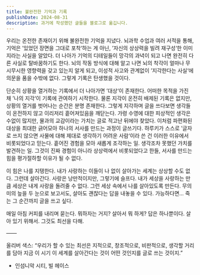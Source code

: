```yaml
---
title: 불완전한 기억과 기록
publishDate: 2024-08-31
description: 과거에 작성했던 글들을 블로그로 옮깁니다.
---
```


우리는 온전한 존재이기 위해 불완전한 기억을 지녔다. 뇌과학 수업과 여러 서적을 통해, 기억은 ’있었던 장면을 그대로 포착‘하는 게 아닌, ’자신의 상상력을 빌려 재구성‘한 이미지라는 사실을 알았다. 더 나아가 기억의 디테일들이 망각의 과녁이 되고 나면 완전히 다른 사실로 탈바꿈하기도 한다. 뇌의 작동 방식에 대해 알고 나면 뇌의 착각이 얼마나 무시무시한 영향력을 갖고 있는지 알게 되고, 이성적 사고와 관계없이 ’지각한다는 사실‘에 의문을 품을 수밖에 없다. 그렇게 기록은 탄생했을 것이다.

단순히 상황을 열거하는 기록에서 더 나아가면 ’대상‘이 존재한다. 어떠한 목적을 가진 채 ’나의 지각‘이 기록에 관여하기 시작한다. 물론 지각이 온전히 배제된 기록은 없지만, 상황의 열거를 벗어나는 순간은 분명 존재한다. 그렇게 지각하며 글을 쓰다보면 생각들이 온전하지 않고 이리저리 흩어져있음을 깨닫는다. 가령 수영에 대한 피상적인 생각은 수없이 많지만, 물과의 교감이라는 가치는 글로 적고난 뒤에야 찾았다. 이처럼 파편화된 대상을 최대한 긁어모아 하나의 서사를 만드는 과정이 글쓰기다. 하루키가 스스로 ’글자로 쓰지 않으면 사물에 대해 제대로 생각하기 어려운 사람‘이라 쓴 건 이러한 이유에서 비롯되었다고 믿는다. 흩어진 경험을 모아 새롭게 조각하는 일. 생각조차 못했던 가치를 발견하는 일. 그것이 진짜 경험이 아니라 상상력에서 비롯되었다고 한들, 서사를 만드는 힘을 평가절하할 이유가 될 수 없다.

이 힘은 나를 지탱한다. 내가 사랑하는 이들이 나 없이 살아가는 세계는 상상할 수도 없다. 그런데 살아간다. 사랑은 낭만적이지만, 그렇기에 슬프다. 내가 세상을 사랑하는 만큼 세상은 내게 사랑을 돌려줄 수 없다. 그런 세상 속에서 나를 살아있도록 만든다. 무의미의 늪을 두 눈으로 보고서도, 살아도 괜찮다는 답을 내놓을 수 있다. 가능하다면... 죽는 그 순간까지 글을 쓰고 싶다.

매일 아침 커피를 내리며 묻는다. 뭐하자는 거지? 살아서 뭐 하게? 답은 하나뿐이다. 살아 있기 위해서. 그것도 최선을 다해.

——

올리버 색스: “우리가 할 수 있는 최선은 지적으로, 창조적으로, 비판적으로, 생각할 거리를 담아 지금 이 시기 이 세계를 살아간다는 것이 어떤 것인지를 글로 쓰는 것이지.”

- 인섬니악 시티, 빌 헤이스
